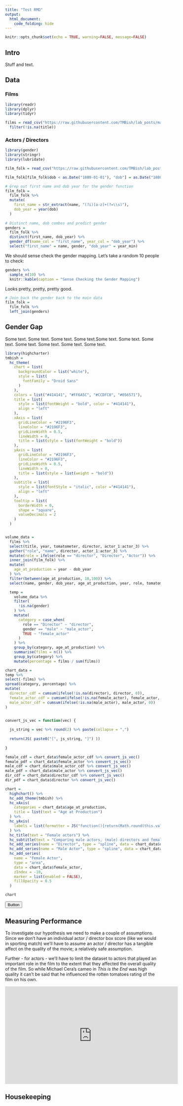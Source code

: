```yaml
---
title: "Test RMD"
output: 
  html_document:
    code_folding: hide
---
```


```r
knitr::opts_chunk$set(echo = TRUE, warning=FALSE, message=FALSE)
```

## Intro

Stuff and text.

## Data

### Films

```r
library(readr)
library(dplyr)
library(tidyr)

films = read_csv("https://raw.githubusercontent.com/TMBish/lab_posts/master/01_actor_careers/00_full_film_data.csv") %>%
  filter(!is.na(title))

```

### Actors / Directors

```r

library(gender)
library(stringr)
library(lubridate)

film_folk = read_csv("https://raw.githubusercontent.com/TMBish/lab_posts/master/01_actor_careers/00_actors_directors.csv")

film_folk[film_folk$dob < as.Date("1880-01-01"), "dob"] = as.Date("1880-01-01")

# Grep out first name and dob year for the gender function
film_folk = 
  film_folk %>%
  mutate(
    first_name = str_extract(name, "(?i)[a-z]+(?=\\s)"),
    dob_year = year(dob)
  )
  
# Distinct name, dob combos and predict gender
genders = 
  film_folk %>% 
  distinct(first_name, dob_year) %>%
  gender_df(name_col = "first_name", year_col = "dob_year") %>%
  select("first_name" = name, gender, "dob_year" = year_min)

```

We should sense check the gender mapping. Let's take a random 10 people to check:

```r
genders %>%
  sample_n(10) %>%
  knitr::kable(caption = "Sense Checking the Gender Mapping")

```

Looks pretty, pretty, pretty good.

```r
# Join back the gender back to the main data
film_folk = 
  film_folk %>%
  left_join(genders)

```

## Gender Gap

Some text.
Some text.
Some text.
Some text.Some text.
Some text.
Some text.
Some text.
Some text.
Some text.
Some text.

```r
library(highcharter)
tmbish = 
  hc_theme(
    chart = list(
      backgroundColor = list("white"),
      style = list(
        fontFamily = "Droid Sans"
      )
    ),
    colors = list("#414141", "#FF6A5C", "#CCDFC8", "#056571"),
    title = list(
      style = list(fontWeight = "bold", color = "#414141"),
      align = "left"
    ),
    xAxis = list(
      gridLineColor = "#2196F3",
      lineColor = "#2196F3",
      gridLineWidth = 0.5,
      lineWidth = 0,
      title = list(style = list(fontWeight = "bold"))
    ),
    yAxis = list(
      gridLineColor = "#2196F3",
      lineColor = "#2196F3",
      gridLineWidth = 0.5,
      lineWidth = 0,
      title = list(style = list(weight = "bold"))
    ),
    subtitle = list(
      style = list(fontStyle = "italic", color ="#414141"), 
      align = "left"
    ),
    tooltip = list(
      borderWidth = 0,
      shape = "square",
      valueDecimals = 2
    )
  )


volume_data =
  films %>% 
  select(title, year, tomatometer, director, actor_1:actor_3) %>%
  gather("role", "name", director, actor_1:actor_3) %>%
  mutate(role = ifelse(role == "director", "Director", "Actor")) %>%
  inner_join(film_folk) %>%
  mutate(
    age_at_production = year - dob_year
  ) %>%
  filter(between(age_at_production, 10,100)) %>%
  select(name, gender, dob_year, age_at_production, year, role, tomatometer)

  temp = 
    volume_data %>%
    filter(
      !is.na(gender)
    ) %>%
    mutate(
      category = case_when(
        role == "Director" ~ "director",
        gender == "male" ~ "male_actor",
        TRUE ~ "female_actor"
      )
    ) %>% 
    group_by(category, age_at_production) %>%
    summarise(films = n()) %>%
    group_by(category) %>%
    mutate(percentage = films / sum(films))

```

<div id = "tester">
```r
chart_data = 
temp %>%
select(-films) %>%
spread(category, percentage) %>%
mutate(
  director_cdf = cumsum(ifelse(!is.na(director), director, 0)),
  female_actor_cdf = cumsum(ifelse(!is.na(female_actor), female_actor, 0)),
  male_actor_cdf = cumsum(ifelse(!is.na(male_actor), male_actor, 0))
)


convert_js_vec = function(vec) {
  
  js_string = vec %>% round(2) %>% paste(collapse = ",")
  
  return(JS( paste0("[", js_string, "]") ))
  
}

female_cdf = chart_data$female_actor_cdf %>% convert_js_vec()
female_pdf = chart_data$female_actor %>% convert_js_vec()
male_cdf = chart_data$male_actor_cdf %>% convert_js_vec()
male_pdf = chart_data$male_actor %>% convert_js_vec()
dir_cdf = chart_data$director_cdf %>% convert_js_vec()
dir_pdf = chart_data$director %>% convert_js_vec()

chart = 
  highchart() %>%
  hc_add_theme(tmbish) %>%
  hc_xAxis(
    categories = chart_data$age_at_production,
    title = list(text = "Age at Production")
  ) %>%
  hc_yAxis(
    labels = list(formatter = JS("function(){return(Math.round(this.value * 1000) / 10 + '%')}"))
  ) %>%
  hc_title(text = "Female actors") %>%
  hc_subtitle(text = "Comparing male actors, (male) directors and female actors") %>%
  hc_add_series(name = "Director", type = "spline", data = chart_data$director) %>%
  hc_add_series(name = "Male Actor", type = "spline", data = chart_data$male_actor) %>%
  hc_add_series(
    name = "Female Actor",
    type = "area",
    data = chart_data$female_actor,
    zIndex = -10,
    marker = list(enabled = FALSE),
    fillOpacity = 0.5
  )

chart
```
</div>

<button id = "button">Button</button>


## Measuring Performance

To investigate our hypothesis we need to make a couple of assumptions. Since we don't have an individual actor / director box score (like we would in sporting match) we'll have to assume an actor / director has a tangible affect on the quality of the movie; a relatively safe assumption.

Further - for actors - we'll have to limit the dataset to actors that played an important role in the film to the extent that they affected the overall quality of the film. So while Michael Cera's cameo in *This is the End* was high quality it can't be said that he influenced the rotten tomatoes rating of the film on his own.

<iframe width="560" height="315" src="https://www.youtube.com/v/qIKPJlKHKxg" frameborder="0" allowfullscreen></iframe>

## Housekeeping



<script>

$(document).ready(function() {
    $("#button").click(function(){
    
        var chart=$("#tester").find(".highchart").highcharts();
        
        if (chart.yAxis[0].getExtremes().dataMax == 1) {
        
        
        } else {
        
          chart.yAxis[0].setExtremes(0,`r 1`);
          var dat = `r JS(paste0("[", dir_cdf %>% paste(collapse=",") , "]") )`;
          alert(dat);
          chart.series[0].setData(dat);
        };
        
    }); 
});

</script>
